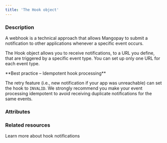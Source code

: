 ```yaml
---
title: 'The Hook object'
---
```


  
### Description
A webhook is a technical approach that allows Mangopay to submit a notification to other applications whenever a specific event occurs.  

The Hook object allows you to receive notifications, to a URL you define, that are triggered by a specific event type. You can set up only one URL for each event type.  

<Note>  
**Best practice – Idempotent hook processing** 
  
The retry feature (i.e., new notification if your app was unreachable) can set the hook to `INVALID`. We strongly recommend you make your event processing idempotent to avoid receiving duplicate notifications for the same events.  
</Note>  

### Attributes  

<Url />  

<Status5 />  

<Validity1 />  

<EventType />

### Related resources

<CardGroup cols={2}>
    <Card
        title="Guide"
        href="/webhooks"
    >
        Learn more about hook notifications
    </Card>
</CardGroup>